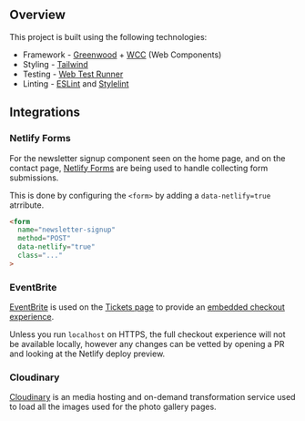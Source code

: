 
<Meta title="Overview/Tech Stack" />

## Overview

This project is built using the following technologies:

- Framework - [Greenwood](https://www.greenwoodjs.io/) + [WCC](https://github.com/ProjectEvergreen/wcc) (Web Components)
- Styling - [Tailwind](https://tailwindcss.com/)
- Testing - [Web Test Runner](https://modern-web.dev/docs/test-runner/overview/)
- Linting - [ESLint](https://eslint.org/) and [Stylelint](https://stylelint.io/)

## Integrations

### Netlify Forms

For the newsletter signup component seen on the home page, and on the contact page, [Netlify Forms](https://www.netlify.com/products/forms/) are being used to handle collecting form submissions.

This is done by configuring the `<form>` by adding a `data-netlify=true` atrribute.
```html
<form
  name="newsletter-signup"
  method="POST"
  data-netlify="true"
  class="..."
>
```

### EventBrite

[EventBrite](https://www.eventbrite.com/platform/) is used on the [Tickets page](https://www.blissri.com/tickets/) to provide an [embedded checkout experience](https://www.eventbrite.com/support/articles/en_US/Multi_Group_How_To/how-to-sell-eventbrite-tickets-on-your-website-through-an-embedded-checkout?lg=en_US).

Unless you run `localhost` on HTTPS, the full checkout experience will not be available locally, however any changes can be vetted by opening a PR and looking at the Netlify deploy preview.

### Cloudinary

[Cloudinary](https://cloudinary.com) is an media hosting and on-demand transformation service used to load all the images used for the photo gallery pages.

